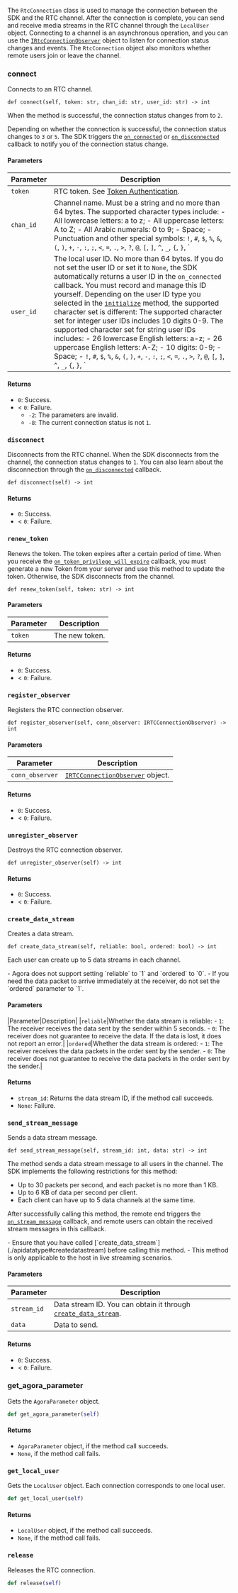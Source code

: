 The `RtcConnection` class is used to manage the connection between the SDK and the RTC channel. After the connection is complete, you can send and receive media streams in the RTC channel through the `LocalUser` object. Connecting to a channel is an asynchronous operation, and you can use the [`IRtcConnectionObserver`](./irtcconnectionobserver) object to listen for connection status changes and events. The `RtcConnection` object also monitors whether remote users join or leave the channel.

### connect

Connects to an RTC channel.

```
def connect(self, token: str, chan_id: str, user_id: str) -> int
```

When the method is successful, the connection status changes from to `2`.

Depending on whether the connection is successful, the connection status changes to `3` or `5`. The SDK triggers the [`on_connected`](./irtcconnectionobserver#onconnected) or [`on_disconnected`](./irtcconnectionobserver#ondisconnected) callback to notify you of the connection status change.

#### Parameters

|Parameter|Description|
|---------|-----------|
|`token`|RTC token. See [Token Authentication](https://doc.shengwang.cn/doc/rtc/windows/basic-features/token-authentication).|
|`chan_id`|Channel name. Must be a string and no more than 64 bytes. The supported character types include: - All lowercase letters: a to z; - All uppercase letters: A to Z; - All Arabic numerals: 0 to 9; - Space; - Punctuation and other special symbols: `!`, `#`, `$`, `%`, `&`, `(`, `)`, `+`, `-`, `:`, `;`, `<`, `=`, `.`, `>`, `?`, `@`, `[`, `]`, `^`, `_`, `{`, `}`, `|`, `~`, `,`|
|`user_id`|The local user ID. No more than 64 bytes. If you do not set the user ID or set it to `None`, the SDK automatically returns a user ID in the `on_connected` callback. You must record and manage this ID yourself. Depending on the user ID type you selected in the [`initialize`](./agoraservice#initialize) method, the supported character set is different: The supported character set for integer user IDs includes 10 digits 0-9. The supported character set for string user IDs includes: - 26 lowercase English letters: a-z; - 26 uppercase English letters: A-Z; - 10 digits: 0-9; - Space; - `!`, `#`, `$`, `%`, `&`, `(`, `)`, `+`, `-`, `:`, `;`, `<`, `=`, `.`, `>`, `?`, `@`, `[`, `]`, `^`, `_`, `{`, `}`, `|`, `~`, `,`|

#### Returns

- `0`: Success.
- < `0`: Failure.
  - `-2`: The parameters are invalid.
  - `-8`: The current connection status is not `1`.

### `disconnect`

Disconnects from the RTC channel. When the SDK disconnects from the channel, the connection status changes to `1`. You can also learn about the disconnection through the [`on_disconnected`](./irtcconnectionobserver#ondisconnected) callback.

```
def disconnect(self) -> int
```

#### Returns

- `0`: Success.
- < `0`: Failure.

### `renew_token`

Renews the token. The token expires after a certain period of time. When you receive the [`on_token_privilege_will_expire`](./irtcconnectionobserver#ontokenprivilegewillexpire) callback, you must generate a new Token from your server and use this method to update the token. Otherwise, the SDK disconnects from the channel.

```
def renew_token(self, token: str) -> int
```

#### Parameters

| Parameter       | Description   |
|------------|------------|
| `token`    | The new token. |

#### Returns

- `0`: Success.
- < `0`: Failure.

### `register_observer`

Registers the RTC connection observer.

```
def register_observer(self, conn_observer: IRTCConnectionObserver) -> int
```

#### Parameters

| Parameter           | Description   |
|----------------|------------|
| `conn_observer`| [`IRTCConnectionObserver`](./irtcconnectionobserver) object. |

#### Returns

- `0`: Success.
- < `0`: Failure.

### `unregister_observer`

Destroys the RTC connection observer.

```
def unregister_observer(self) -> int
```

#### Returns

- `0`: Success.
- < `0`: Failure.

### `create_data_stream`

Creates a data stream.

```
def create_data_stream(self, reliable: bool, ordered: bool) -> int
```

Each user can create up to 5 data streams in each channel.

<Admonition type="caution" title="Note">
- Agora does not support setting `reliable` to `1` and `ordered` to `0`.
- If you need the data packet to arrive immediately at the receiver, do not set the `ordered` parameter to `1`.
</Admonition>

#### Parameters

|Parameter|Description|
|`reliable`|Whether the data stream is reliable: - `1`: The receiver receives the data sent by the sender within 5 seconds. - `0`: The receiver does not guarantee to receive the data. If the data is lost, it does not report an error.|
|`ordered`|Whether the data stream is ordered: - `1`: The receiver receives the data packets in the order sent by the sender. - `0`: The receiver does not guarantee to receive the data packets in the order sent by the sender.|

#### Returns

- `stream_id`: Returns the data stream ID, if the method call succeeds.
- `None`: Failure.

### `send_stream_message`

Sends a data stream message.

```
def send_stream_message(self, stream_id: int, data: str) -> int
```

The method sends a data stream message to all users in the channel. The SDK implements the following restrictions for this method:
- Up to 30 packets per second, and each packet is no more than 1 KB.
- Up to 6 KB of data per second per client.
- Each client can have up to 5 data channels at the same time.

After successfully calling this method, the remote end triggers the [`on_stream_message`](./localuserobserver#onstreammessage) callback, and remote users can obtain the received stream messages in this callback.

<Admonition type="caution" title="Note">
- Ensure that you have called [`create_data_stream`](./apidatatype#createdatastream) before calling this method.
- This method is only applicable to the host in live streaming scenarios.
</Admonition>

#### Parameters

| Parameter        | Description   |
|-------------|------------|
| `stream_id` | Data stream ID. You can obtain it through [`create_data_stream`](./apidatatype#createdatastream).|
| `data`      | Data to send.|

#### Returns

- `0`: Success.
- < `0`: Failure.

### get_agora_parameter

Gets the `AgoraParameter` object.

```python
def get_agora_parameter(self)
```

#### Returns

- `AgoraParameter` object, if the method call succeeds.
- `None`, if the method call fails.

### `get_local_user`

Gets the `LocalUser` object. Each connection corresponds to one local user.

```python
def get_local_user(self)
```

#### Returns

- `LocalUser` object, if the method call succeeds.
- `None`, if the method call fails.

### `release`

Releases the RTC connection.

```python
def release(self)
```


